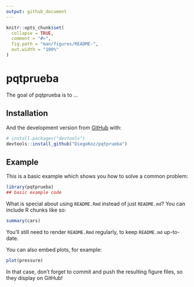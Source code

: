 ```yaml
---
output: github_document
---
```


<!-- README.md is generated from README.Rmd. Please edit that file -->

```r
knitr::opts_chunk$set(
  collapse = TRUE,
  comment = "#>",
  fig.path = "man/figures/README-",
  out.width = "100%"
)
```
# pqtprueba

<!-- badges: start -->
<!-- badges: end -->

The goal of pqtprueba is to ...

## Installation

And the development version from [GitHub](https://github.com/) with:

``` r
# install.packages("devtools")
devtools::install_github("DiegoKoz/pqtprueba")
```
## Example

This is a basic example which shows you how to solve a common problem:

```r
library(pqtprueba)
## basic example code
```

What is special about using `README.Rmd` instead of just `README.md`? You can include R chunks like so:

```r
summary(cars)
```

You'll still need to render `README.Rmd` regularly, to keep `README.md` up-to-date.

You can also embed plots, for example:

```r
plot(pressure)
```

In that case, don't forget to commit and push the resulting figure files, so they display on GitHub!

